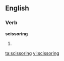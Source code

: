 
==English==

===Verb===
'''scissoring'''

# {{present participle of|[[scissor]]}}

[[ta:scissoring]]
[[vi:scissoring]]